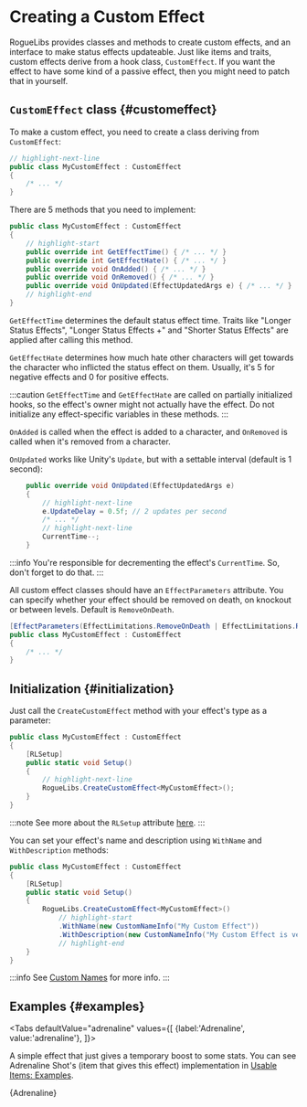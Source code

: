 # Creating a Custom Effect

RogueLibs provides classes and methods to create custom effects, and an interface to make status effects updateable. Just like items and traits, custom effects derive from a hook class, `CustomEffect`. If you want the effect to have some kind of a passive effect, then you might need to patch that in yourself.


## `CustomEffect` class {#customeffect}

To make a custom effect, you need to create a class deriving from `CustomEffect`:

```csharp title="MyCustomEffect.cs"
// highlight-next-line
public class MyCustomEffect : CustomEffect
{
    /* ... */
}
```

There are 5 methods that you need to implement:

```csharp title="MyCustomEffect.cs"
public class MyCustomEffect : CustomEffect
{
    // highlight-start
    public override int GetEffectTime() { /* ... */ }
    public override int GetEffectHate() { /* ... */ }
    public override void OnAdded() { /* ... */ }
    public override void OnRemoved() { /* ... */ }
    public override void OnUpdated(EffectUpdatedArgs e) { /* ... */ }
    // highlight-end
}
```

`GetEffectTime` determines the default status effect time. Traits like "Longer Status Effects", "Longer Status Effects +" and "Shorter Status Effects" are applied after calling this method.

`GetEffectHate` determines how much hate other characters will get towards the character who inflicted the status effect on them. Usually, it's 5 for negative effects and 0 for positive effects.

:::caution
`GetEffectTime` and `GetEffectHate` are called on partially initialized hooks, so the effect's owner might not actually have the effect. Do not initialize any effect-specific variables in these methods.
:::

`OnAdded` is called when the effect is added to a character, and `OnRemoved` is called when it's removed from a character.

`OnUpdated` works like Unity's `Update`, but with a settable interval (default is 1 second):

```csharp
    public override void OnUpdated(EffectUpdatedArgs e)
    {
        // highlight-next-line
        e.UpdateDelay = 0.5f; // 2 updates per second
        /* ... */
        // highlight-next-line
        CurrentTime--;
    }
```

:::info
You're responsible for decrementing the effect's `CurrentTime`. So, don't forget to do that.
:::

All custom effect classes should have an `EffectParameters` attribute. You can specify whether your effect should be removed on death, on knockout or between levels. Default is `RemoveOnDeath`.

```csharp
[EffectParameters(EffectLimitations.RemoveOnDeath | EffectLimitations.RemoveOnKnockOut)]
public class MyCustomEffect : CustomEffect
{
    /* ... */
}
```

## Initialization {#initialization}

Just call the `CreateCustomEffect` method with your effect's type as a parameter:

```csharp title="MyCustomEffect.cs"
public class MyCustomEffect : CustomEffect
{
    [RLSetup]
    public static void Setup()
    {
        // highlight-next-line
        RogueLibs.CreateCustomEffect<MyCustomEffect>();
    }
}
```

:::note
See more about the `RLSetup` attribute [here](../patching-utilities#rlsetup).
:::

You can set your effect's name and description using `WithName` and `WithDescription` methods:

```csharp title="MyCustomEffect.cs"
public class MyCustomEffect : CustomEffect
{
    [RLSetup]
    public static void Setup()
    {
        RogueLibs.CreateCustomEffect<MyCustomEffect>()
            // highlight-start
            .WithName(new CustomNameInfo("My Custom Effect"))
            .WithDescription(new CustomNameInfo("My Custom Effect is very cool and does a lot of great stuff"));
            // highlight-end
    }
}
```

:::info
See [Custom Names](../names/custom-names) for more info.
:::

## Examples {#examples}



<Tabs defaultValue="adrenaline"
  values={[
    {label:'Adrenaline', value:'adrenaline'},
  ]}>
<TabItem value="adrenaline">

A simple effect that just gives a temporary boost to some stats. You can see Adrenaline Shot's (item that gives this effect) implementation in [Usable Items: Examples](../items/usable-items#examples).

<CodeSnippet>{Adrenaline}</CodeSnippet>

</TabItem>
</Tabs>
